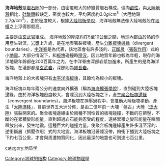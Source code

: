 {{擴充|time=2010-6-20}}
{{來源|time=2010-6-20}}
'''海洋地殼'''是[[岩石圈|岩石圈]]的一部分，由密度較大的矽鎂質岩石構成，偏向[[鹼性|鹼性]]，與[[大陸地殼|大陸地殼]]相比，[[硅酸鹽|硅酸鹽]]較缺乏，密度也較大，平均密度約3.0<math>g/cm^3</math>（大陸地殼2.7<math>g/cm^3</math>），由於密度較大，根據[[地殼均衡|大陸均衡學說]]，海洋地殼無法像大陸地殼般在[[地幔|地幔]]之上浮得那麼高。

主要是由[[玄武岩|玄武岩]]組成。<!--  -->海洋地殼的厚度約在5至10公里之間，地球內部由於熱的作用產生對流，[[岩漿|岩漿]]上升處，是在地表張裂板塊，產生[[分離板塊邊緣|分離板塊邊緣]]（divergent boundaries），[[中洋脊|中洋脊]]是為代表，該地區會有許多淺的、[[正斷層|正斷層]]（[[張裂作用|張裂作用]]）式的小[[地震|地震]]。大部分情況下，和[[板塊|板塊]]碰撞時[[隱沒帶|隱沒]]，因此地質年齡也較為年輕，現存的海洋地殼年齡都在200百萬年之內。在中洋脊由深部岩漿加進來，所產生的是為海洋板塊，在淺部都是[[玄武岩|玄武岩]]，深部則為[[輝長岩|輝長岩]]。

海洋地殼上的大板塊只有[[太平洋海板塊|太平洋海板塊]]，其餘均為較小的板塊。

海洋板塊以每年兩公分的速度向外擴張（稱為[[海底擴張學說|海底擴張學說]]），直到碰到大陸板塊邊緣，由於海洋板塊密度較大，會隱沒到大陸板塊之下，產生[[聚合板塊邊緣|聚合板塊邊緣]]（convergent boundaries）。海洋板塊在擠壓過程中，會推動大陸板塊移動，產生「[[大陸漂移|大陸漂移]]」，目前世界五大洲分佈，是由二億年前一大塊「盤古」大陸（[[泛大陸|泛大陸]]）張裂開來的。聚合板塊邊緣由於兩種不同性質的板塊碰撞，不斷的在擠壓，不斷的在累積變形能量，直到超過岩石能夠忍受的程度，遂將累積之變形能量在瞬間釋放出來，發生地震。這種巨大的碰撞力量，使聚合板塊邊緣產生許多淺至深的、逆衝斷層（擠壓作用）式的大地震。海洋板塊沿著隱沒帶，俯衝下插到大陸板塊之下約七百公里，才會與周遭物質同化，因此最深的地震也可到達七百公里。

{{geo-term-stub}}

[[Category:地球的结构|Category:地球的结构]]
[[Category:地球物理學|Category:地球物理學]]
[[category:地质学|category:地质学]]